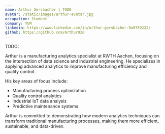 ```yaml
---
name: Arthur Gersbacher | TODO
avatar: /static/images/arthur-avatar.jpg
occupation: Student
company: TUM
linkedin: https://www.linkedin.com/in/arthur-gersbacher-9a9789222/
github: https://github.com/Arthur920
---
```


TODO:

Arthur is a manufacturing analytics specialist at RWTH Aachen, focusing on the intersection of data science and industrial engineering. He specializes in applying advanced analytics to improve manufacturing efficiency and quality control.

His key areas of focus include:

- Manufacturing process optimization
- Quality control analytics
- Industrial IoT data analysis
- Predictive maintenance systems

Arthur is committed to demonstrating how modern analytics techniques can transform traditional manufacturing processes, making them more efficient, sustainable, and data-driven.
